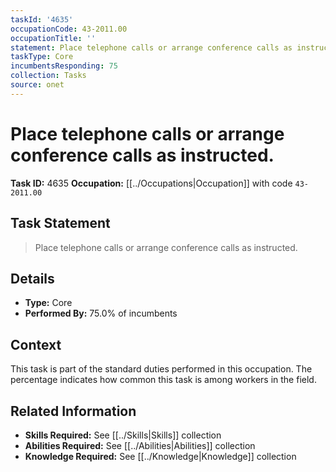```yaml
---
taskId: '4635'
occupationCode: 43-2011.00
occupationTitle: ''
statement: Place telephone calls or arrange conference calls as instructed.
taskType: Core
incumbentsResponding: 75
collection: Tasks
source: onet
---
```

# Place telephone calls or arrange conference calls as instructed.

**Task ID:** 4635
**Occupation:** [[../Occupations|Occupation]] with code `43-2011.00`

## Task Statement

> Place telephone calls or arrange conference calls as instructed.

## Details

- **Type:** Core
- **Performed By:** 75.0% of incumbents

## Context

This task is part of the standard duties performed in this occupation. The percentage indicates how common this task is among workers in the field.

## Related Information

- **Skills Required:** See [[../Skills|Skills]] collection
- **Abilities Required:** See [[../Abilities|Abilities]] collection
- **Knowledge Required:** See [[../Knowledge|Knowledge]] collection
